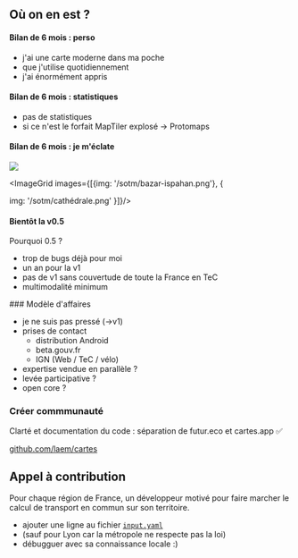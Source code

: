 
<section>

## Où on en est ?

</section>
<section>

#### Bilan de 6 mois : perso

- j'ai une carte moderne dans ma poche
- que j'utilise quotidiennement
- j'ai énormément appris

</section>
<section>

#### Bilan de 6 mois : statistiques

- pas de statistiques
- si ce n'est le forfait MapTiler explosé -> Protomaps

</section>

<section>

#### Bilan de 6 mois : je m'éclate

![](/sotm/demo-velo.gif)

</section>

<section>

<ImageGrid images={[{img: '/sotm/bazar-ispahan.png'}, {

img: '/sotm/cathédrale.png'
}]}/>

</section>
<section>

#### Bientôt la v0.5

Pourquoi 0.5 ?

- trop de bugs déjà pour moi
- un an pour la v1
- pas de v1 sans couvertude de toute la France en TeC
- multimodalité minimum

</section>
<section>
### Modèle d'affaires

- je ne suis pas pressé (->v1)
- prises de contact
  - distribution Android
  - beta.gouv.fr
  - IGN (Web / TeC / vélo)
- expertise vendue en parallèle ?
- levée participative ?
- open core ?

</section>

<section>

### Créer commmunauté

Clarté et documentation du code : séparation de futur.eco et cartes.app ✅

[github.com/laem/cartes](https://github.com/laem/cartes)

</section>

<section>

## Appel à contribution

Pour chaque région de France, un développeur motivé pour faire marcher le calcul de transport en commun sur son territoire.

- ajouter une ligne au fichier [`input.yaml`](https://github.com/laem/gtfs/blob/master/input.yaml)
- (sauf pour Lyon car la métropole ne respecte pas la loi)
- débugguer avec sa connaissance locale :)

</section>

